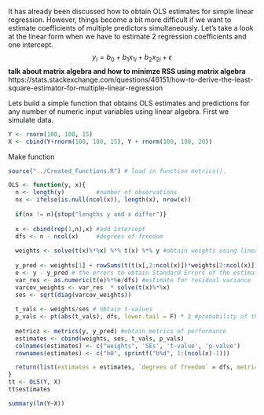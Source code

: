 It has already been discussed how to obtain OLS estimates for simple linear regression. However, things become a bit more difficult if we want to estimate coefficients of multiple predictors simultaneously.
Let's take a look at the linear form when we have to estimate 2 regression coefficients and one intercept.
$$y_i = b_0 + b_1x_{1i} + b_2x_{2i} + \epsilon $$
**talk about matrix algebra and how to minimze RSS using matrix algebra**
https://stats.stackexchange.com/questions/46151/how-to-derive-the-least-square-estimator-for-multiple-linear-regression

Lets build a simple function that obtains OLS estimates and predictions for any number of numeric input variables using linear algebra. First we simulate data.

```r
Y <- rnorm(100, 100, 15)
X <- cbind(Y+rnorm(100, 100, 15), Y + rnorm(100, 100, 20))
```

Make function
```r
source("../Created_Functions.R") # load in function metrics().

OLS <- function(y, x){
  n <- length(y)         #number of observations
  nx <- ifelse(is.null(ncol(x)), length(x), nrow(x))
  
  if(nx != n){stop("lengths y and x differ")}
  
  x <- cbind(rep(1,n),x) #add intercept
  dfs <- n - ncol(x)     #degrees of freedom
  
  weights <- solve(t(x)%*%x) %*% t(x) %*% y #obtain weights using linear algebra
  
  y_pred <- weights[1] + rowSums(t(t(x[,2:ncol(x)])*weights[2:ncol(x)])) # obtain predicted values
  e <- y - y_pred # the errors to obtain Standard Errors of the estimates
  var_res <- as.numeric(t(e)%*%e/dfs) #estimate for residual variance
  varcov_weights <- var_res  * solve(t(x)%*%x)
  ses <- sqrt(diag(varcov_weights))
  
  t_vals <- weights/ses # obtain t-values
  p_vals <- pt(abs(t_vals), dfs, lower.tail = F) * 2 #probability of this t-value against central t-distribution with Df = dfs, two-tailed
  
  metricz <- metrics(y, y_pred) #obtain metrics of performance
  estimates <- cbind(weights, ses, t_vals, p_vals)
  colnames(estimates) <- c("weights", 'SEs', 't-value', 'p-value')
  rownames(estimates) <- c("b0", sprintf("b%d", 1:(ncol(x)-1)))

  return(list(estimates = estimates, `degrees of freedom` = dfs, metrics = metricz)) #return list
}
tt <- OLS(Y, X)
tt$estimates

summary(lm(Y~X))
```
